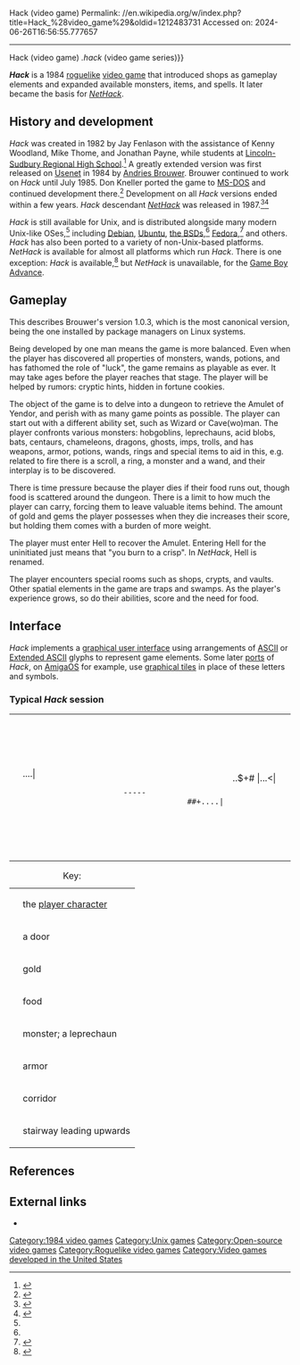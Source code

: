 Hack (video game)
Permalink: //en.wikipedia.org/w/index.php?title=Hack_%28video_game%29&oldid=1212483731
Accessed on: 2024-06-26T16:56:55.777657



------
Hack (video game)
{{Short description|1984 roguelike video game}}
{{About|the roguelike game|the series of PlayStation 2 role-playing games|.hack (video game series){{!}}''.hack'' (video game series)}}
{{More citations needed|date=August 2007}}
{{Infobox software
| title                  = ''Hack''
| screenshot             = <!-- Image name is enough -->
| caption                = 
| screenshot_size        = 
| screenshot_alt         = 
| author                 = 
| developer              = 
| released               = {{Start date and age|1984|01|17|df=yes}}
| discontinued           = 
| latest release version = 1.0.3
| latest release date    = {{Start date and age|1985|07|23|df=yes}}<ref>{{cite web | title=''Hack'' | url=http://roguebasin.roguelikedevelopment.org/index.php?title=Hack | archive-url=https://web.archive.org/web/20060830193639/http://roguebasin.roguelikedevelopment.org/index.php?title=Hack | archive-date=30 August 2006 | url-status=live | work=RogueBasin | access-date=19 July 2013}}</ref> 
| replaced_by            = [[NetHack]]
| programming language   = [[C (programming language)|C]]<ref>{{cite web|title=Index of games/hack/|url=http://gitweb.dragonflybsd.org/dragonfly.git/tree/HEAD:/games/hack|work=DragonFly BSD [[Revision control|revision-control]] system|accessdate=19 July 2013}}</ref>
| operating system       = 
| platform               = 
| size                   = 
| language               = English
| genre                  = [[Roguelike]] [[video game]]
| license                = [[3-clause BSD license]]<ref>{{cite web | title = ''Hack'' | url = http://homepages.cwi.nl/~aeb/games/hack/hack.html | archive-url = https://web.archive.org/web/20030804074930/http://homepages.cwi.nl/~aeb/games/hack/hack.html | archive-date = 4 August 2003 | url-status = live | access-date = 19 July 2013}}</ref>
| website                = <!-- {{URL|example.org}} -->
| AsOf                   = 
}}

'''''Hack''''' is a 1984 [[roguelike]] [[video game]] that introduced shops as gameplay elements and expanded available monsters, items, and spells. It later became the basis for ''[[NetHack]]''.

==History and development==
''Hack'' was created in 1982 by Jay Fenlason with the assistance of Kenny Woodland, Mike Thome, and Jonathan Payne, while students at [[Lincoln-Sudbury Regional High School]].<ref>
{{Citation
|title = A Case Study: The Lincoln-Sudbury Regional High School
|last  = Harvey
|first = Brian
|access-date = December 19, 2018
|url    = http://www.cs.berkeley.edu/~bh/lsrhs.html
|archive-url = https://web.archive.org/web/20160601085931/https://people.eecs.berkeley.edu/~bh/lsrhs.html
|archive-date = June 1, 2016
|url-status = live}}</ref> A greatly extended version was first released on [[Usenet]] in 1984 by [[Andries Brouwer]]. Brouwer continued to work on ''Hack'' until July 1985. Don Kneller ported the game to [[MS-DOS]] and continued development there.<ref name="1.0.3">{{cite web
|title=''Hack'' 1.0.3
|url=http://nethackwiki.com/wiki/Hack_1.0.3
|archive-url=https://web.archive.org/web/20110512172135/http://nethackwiki.com/wiki/Hack_1.0.3
|archive-date=12 May 2011
|url-status=live
|work=NetHackWiki
|access-date=19 July 2013}}</ref> Development on all ''Hack'' versions ended within a few years. ''Hack'' descendant ''[[NetHack]]'' was released in 1987.<ref>{{cite web
|title=Game history 1.0.3
|url=http://nethackwiki.com/wiki/Game_history
|archive-url=https://web.archive.org/web/20101117223607/http://nethackwiki.com/wiki/Game_history
|archive-date=17 November 2010
|url-status=live
|work=NetHackWiki
|access-date=19 July 2013}}</ref><ref>{{cite web
|title=''NetHack'' 1.3d
|url=http://nethackwiki.com/wiki/NetHack_1.3d
|archive-url=https://web.archive.org/web/20110529010618/http://nethackwiki.com/wiki/NetHack_1.3d
|archive-date=29 May 2011
|url-status=live
|work=NetHackWiki
|access-date=19 July 2013
}}</ref>

''Hack'' is still available for Unix, and is distributed alongside many modern Unix-like OSes,<ref name="1.0.3" /> including [[Debian]], [[Ubuntu (operating system)|Ubuntu]], [[Berkeley Software Distribution#Significant BSD descendants|the BSDs]],<ref name="1.0.3" /> [[Fedora (operating system)|Fedora]],<ref>
{{cite web
|title=bsd-games.spec
|url=http://pkgs.fedoraproject.org/cgit/bsd-games.git/tree/bsd-games.spec?id=20f2956e400443ef2667a80fc2d5fe216875fd68#n162
|work=Fedora Project Packages GIT repositories » bsd-games.git
|accessdate=19 July 2013
|at=Line 162}}</ref> and others. ''Hack'' has also been ported to a variety of non-Unix-based platforms. ''NetHack'' is available for almost all platforms which run ''Hack''. There is one exception: ''Hack'' is available,<ref>
{{cite web
|title=List of handheld roguelikes
|url=http://roguebasin.com/index.php?title=List_of_handheld_roguelikes#Game_Boy_Advance
|archive-url = https://web.archive.org/web/20181219164236/http://roguebasin.com/index.php?title=List_of_handheld_roguelikes
|archive-date = December 19, 2018
|url-status = live
|work=RogueBasin
|access-date=19 July 2013}}</ref> but ''NetHack'' is unavailable, for the [[Game Boy Advance]].

==Gameplay==
{{review|date=August 2023}}
This describes Brouwer's version 1.0.3, which is the most canonical version, being the one installed by package managers on Linux systems.

Being developed by one man means the game is more balanced. Even when the player has discovered all properties of monsters, wands, potions, and has fathomed the role of "luck", the game remains as playable as ever. It may take ages before the player reaches that stage. The player will be helped by rumors: cryptic hints, hidden in fortune cookies.

The object of the game is to delve into a dungeon to retrieve the Amulet of Yendor, and perish with as many game points as possible. The player can start out with a different ability set, such as Wizard or Cave(wo)man. The player confronts various monsters: hobgoblins, leprechauns, acid blobs, bats, centaurs, chameleons, dragons, ghosts, imps, trolls, and has weapons, armor, potions, wands, rings and special items to aid in this, e.g. related to fire there is a scroll, a ring, a monster and a wand, and their interplay is to be discovered.

There is time pressure because the player dies if their food runs out, though food is scattered around the dungeon. There is a limit to how much the player can carry, forcing them to leave valuable items behind. The amount of gold and gems the player possesses when they die increases their score, but holding them comes with a burden of more weight.

The player must enter Hell to recover the Amulet. Entering Hell for the uninitiated just means that "you burn to a crisp". In ''NetHack'', Hell is renamed.

The player encounters special rooms such as shops, crypts, and vaults. Other spatial elements in the game are traps and swamps. As the player's experience grows, so do their abilities, score and the need for food.

==Interface==
''Hack'' implements a [[graphical user interface]] using arrangements of [[ASCII]] or [[Extended ASCII]] glyphs to represent game elements. Some later [[porting|port]]s of ''Hack'', on [[AmigaOS]] for example, use [[Tile-based game|graphical tile]]s in place of these letters and symbols.

===Typical ''Hack'' session===
{| style="background: transparent; border: none"
|<pre>You hear some noises in the distance.
&nbsp;
&nbsp; 
&nbsp;#
                                                                  ------
                                                                  |....|
                       -----                                    ##+....|
                       |..$+#                                     |...<|
                       +...|#                                     |....|
                       |...|###############                       ------
                       |...|#             #-----+-----
                       |..%|##            #|.........|
                  #    -----#             #|.<nowiki>[</nowiki>......%L
       -+----  ##############             #|.........|
       |....|   #                         #+@........|
       |....+####                        ##-----------
       |....|
       |....+
       ------
&nbsp;
&nbsp;
&nbsp;
&nbsp;
Level 1    Hp  15(15)   Ac 9    Str 16      Exp  1          
</pre>
|}
{|class="wikitable"
|+ Key:
|-
| {{samp|@}}
| the [[player character]]
|-
| {{samp|+}}
| a door
|-
| {{samp|$}}
| gold
|-
| {{samp|%}}
| food
|-
| {{samp|L}}
| monster; a leprechaun
|-
| {{samp|<nowiki>[</nowiki>}}
| armor
|-
| {{samp|#}}
| corridor
|-
| {{samp|<}}
| stairway leading upwards
|}

==References==
<references />

==External links==
* {{moby game|id=/dos/hack|name=''Hack''}}

{{DEFAULTSORT:Hack (Video Game)}}
[[Category:1984 video games]]
[[Category:Unix games]]
[[Category:Open-source video games]]
[[Category:Roguelike video games]]
[[Category:Video games developed in the United States]]